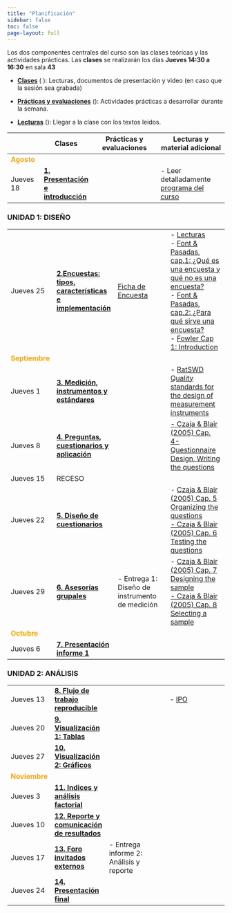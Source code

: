 ---
title: "Planificación"
sidebar: false
toc: false
page-layout: full
---

Los dos componentes centrales del curso son las clases teóricas y las actividades prácticas. Las **clases** se realizarán los días **Jueves  14:30 a 16:30** en sala **43**


- [**Clases**]() (<i class="fas fa-chalkboard-teacher"></i> ): Lecturas, documentos de presentación y video (en caso que la sesión sea grabada)

- [**Prácticas y evaluaciones**]() (<i class="fas fa-user-edit"></i>): Actividades prácticas a desarrollar durante la semana.

- [**Lecturas**]() (<i class="fas fa-book-reader"></i>): Llegar a la clase con los textos leídos.



| |<i class="fas fa-chalkboard-teacher"></i>  Clases  |  <i class="fas fa-user-edit"></i>  Prácticas y evaluaciones | <i class="fas fa-book-reader"></i> Lecturas y material adicional
-----|----|-----------|-----------
<font color="orange"> **Agosto** </font> |   |   |
Jueves 18 | [**1. Presentación e introducción**](/content/01-content.html)  |   | - Leer detalladamente [programa del curso](syllabus.html)

### UNIDAD 1: DISEÑO

|||
-----|-----|-----------|-----------
Jueves 25 | [**2.Encuestas: tipos, características e implementación **](/content/02-content.html)   |  [Ficha de Encuesta](02-content.html#actividad-ficha-de-encuestas)  | - [Lecturas](01-content.html#lecturas) <br> - [Font & Pasadas, cap.1: ¿Qué es una encuesta y qué no es una encuesta?](files/lecturas/Font&Pasadas2016LasEncuestasdeOpinion.pdf) <br>- [Font & Pasadas, cap.2: ¿Para qué sirve una encuesta?](files/lecturas/Font&Pasadas2016LasEncuestasdeOpinion.pdf) <br>- [Fowler Cap 1: Introduction](files/lecturas/Fowler2013Survey Research Methods.pdf)
<font color="orange"> **Septiembre** </font> |   |   |
Jueves 1 | [**3. Medición, instrumentos y estándares**](/content/03-content.html)  |   | - [RatSWD Quality standards for the design of measurement instruments](files/lecturas/RatSWD_WP_245.pdf)
Jueves 8 | [**4. Preguntas, cuestionarios y aplicación**](/content/04-content.html)  |   | [- Czaja & Blair (2005) Cap. 4- Questionnaire Design, Writing the questions](files/lecturas/Czaja&Blair2005Designing-Surveys.pdf)
Jueves 15 | RECESO  |   |
Jueves 22 | [**5. Diseño de cuestionarios**](/content/05-content.html)  |   | - [Czaja & Blair (2005) Cap. 5 Organizing the questions <br> - Czaja & Blair (2005) Cap. 6  Testing  the questions](files/lecturas/Czaja&Blair2005Designing-Surveys.pdf)
Jueves 29 | [**6. Asesorías grupales**]()  | - Entrega 1: Diseño de instrumento de medición  |- [Czaja & Blair (2005) Cap. 7 Designing the sample <br> - Czaja & Blair (2005) Cap. 8  Selecting a sample](files/lecturas/Czaja&Blair2005Designing-Surveys.pdf)
<font color="orange"> **Octubre** </font> |   |   |
Jueves 6 | [**7. Presentación informe 1**]()  |   |

### UNIDAD 2: ANÁLISIS

|||
-----|---------|-----------|-----------
Jueves 13 | [**8. Flujo de trabajo reproducible**](/content/08-content.html)  |   | - [IPO](https://lisa-coes.com/ipo-repro/)
Jueves 20 | [**9. Visualización 1: Tablas**]()  |   |
Jueves 27 | [**10. Visualización 2: Gráficos**]()  |   |
<font color="orange"> **Noviembre** </font> |   |   |
Jueves 3 | [**11. Indices y análisis factorial** ]()  |   |
Jueves 10 | [**12. Reporte y comunicación de resultados**]()  |   |
Jueves 17 | [**13. Foro invitados externos**]()  |  - Entrega informe 2: Análisis y reporte |
Jueves 24 | [**14. Presentación final**]()  |   |
